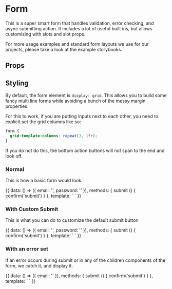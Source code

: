 

<Meta title="High Level Components|Form" component={SysForm} />

# Form

This is a super smart form that handles validation, error checking, and async
submitting action. It includes a lot of useful built ins, but allows
customizing with slots and slot props.

For more usage examples and standard form layouts we use for our projects,
please take a look at the example storybooks.

## Props

<Props of={SysForm} />

## Styling

By default, the form element is `display: grid`. This allows you to build some
fancy multi line forms while avoiding a bunch of the messy margin properties.

For this to work, if you are putting inputs next to each other, you need to
explicit set the grid columns like so:

```css
form {
  grid-template-columns: repeat(3, 1fr);
}
```

If you do not do this, the bottom action buttons will not span to the end and
look off.

### Normal

This is how a basic form would look.

<Preview>
  <Story height="400px" name="Normal">
    {{
      data: () => ({
        email: '',
        password: ''
      }),
      methods: {
        submit () {
          confirm('submit')
        }
      },
      template: `
        <sys-form :submit-function="submit">
          <sys-form-input
            v-model="email"
            id="email"
            label="Email Address"
            name="email"
            validation="email|required"
          />
          <sys-form-input
            v-model="password"
            id="password"
            label="Password"
            name="password"
            validation="required|min:6"
          />
        </sys-form>
      `
    }}
  </Story>
</Preview>

### With Custom Submit

This is what you can do to customize the default submit button

<Preview>
  <Story height="400px" name="CustomSubmit">
    {{
      data: () => ({
        email: '',
        password: ''
      }),
      methods: {
        submit () {
          confirm('submit')
        }
      },
      template: `
        <sys-form
          submit-color="secondary"
          submit-text="Login"
          :submit-function="submit"
        >
          <sys-form-input
            v-model="email"
            id="email"
            label="Email Address"
            name="email"
            validation="email|required"
          />
          <sys-form-input
            v-model="password"
            id="password"
            label="Password"
            name="password"
            validation="required|min:6"
          />
        </sys-form>
      `
    }}
  </Story>
</Preview>

### With an error set

If an error occurs during submit or in any of the children components of the
form, we catch it, and display it.

<Preview>
  <Story height="400px" name="WithError">
    {{
      data: () => ({
        email: ''
      }),
      methods: {
        submit () {
          confirm('submit')
        }
      },
      template: `
        <sys-form
          invalid="this is some error text"
          :submit-function="submit"
        >
          <sys-form-input
            v-model="email"
            id="email"
            label="Email Address"
            name="email"
            validation="email|required"
          />
        </sys-form>
      `
    }}
  </Story>
</Preview>
